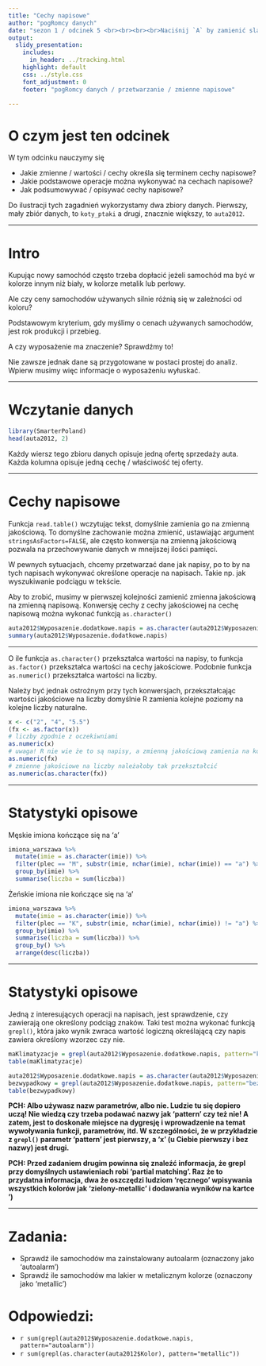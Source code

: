 ```yaml
---
title: "Cechy napisowe"
author: "pogRomcy danych"
date: "sezon 1 / odcinek 5 <br><br><br><br>Naciśnij `A` by zamienić slajdy na ciągły tekst. <br> Naciśnij `T` by wyświetlić spis treści."
output:
  slidy_presentation:
    includes:
      in_header: ../tracking.html
    highlight: default
    css: ../style.css
    font_adjustment: 0
    footer: "pogRomcy danych / przetwarzanie / zmienne napisowe"

---
```


# O czym jest ten odcinek

W tym odcinku nauczymy się

- Jakie zmienne / wartości / cechy określa się terminem cechy napisowe?
- Jakie podstawowe operacje można wykonywać na cechach napisowe?
- Jak podsumowywać / opisywać cechy napisowe?

Do ilustracji tych zagadnień wykorzystamy dwa zbiory danych. Pierwszy, mały zbiór danych, to `koty_ptaki` a drugi, znacznie większy, to `auta2012`.

---

# Intro

Kupując nowy samochód często trzeba dopłacić jeżeli samochód ma być w kolorze innym niż biały, w kolorze metalik lub perłowy.

Ale czy ceny samochodów używanych silnie różnią się w zależności od koloru?

Podstawowym kryterium, gdy myślimy o cenach używanych samochodów, jest rok produkcji i przebieg.

A czy wyposażenie ma znaczenie?
Sprawdźmy to!

Nie zawsze jednak dane są przygotowane w postaci prostej do analiz.
Wpierw musimy więc informacje o wyposażeniu wyłuskać.

---

# Wczytanie danych

```r
library(SmarterPoland)
head(auta2012, 2)
```

Każdy wiersz tego zbioru danych opisuje jedną ofertę sprzedaży auta. Każda kolumna opisuje jedną cechę / właściwość tej oferty.

---

# Cechy napisowe
Funkcja `read.table()` wczytując tekst, domyślnie zamienia go na zmienną jakościową. 
To domyślne zachowanie można zmienić, ustawiając argument `stringsAsFactors=FALSE`, ale często konwersja na zmienną jakościową pozwala na przechowywanie danych w mneijszej ilości pamięci.

W pewnych sytuacjach, chcemy przetwarzać dane jak napisy, po to by na tych napisach wykonywać określone operacje na napisach. Takie np. jak wyszukiwanie podciągu w tekście. 

Aby to zrobić, musimy w pierwszej kolejności zamienić zmienna jakościową na zmienną napisową. Konwersję cechy z cechy jakościowej na cechę napisową można wykonać funkcją `as.character()`

```r
auta2012$Wyposazenie.dodatkowe.napis = as.character(auta2012$Wyposazenie.dodatkowe)
summary(auta2012$Wyposazenie.dodatkowe.napis)
```

---

O ile funkcja `as.character()` przekształca wartości na napisy, to funkcja `as.factor()` przekształca wartości na cechy jakościowe. Podobnie funkcja `as.numeric()` przekształca wartości na liczby. 

Należy być jednak ostrożnym przy tych konwersjach, przekształcając wartości jakościowe na liczby domyślnie R zamienia kolejne poziomy na kolejne liczby naturalne.

```r
x <- c("2", "4", "5.5")
(fx <- as.factor(x))
# liczby zgodnie z oczekiwniami 
as.numeric(x)
# uwaga! R nie wie że to są napisy, a zmienną jakościową zamienia na kolejne liczby całkowite
as.numeric(fx)
# zmienne jakościowe na liczby należałoby tak przekształcić
as.numeric(as.character(fx))
```


---

# Statystyki opisowe

Męskie imiona kończące się na 'a'

```r
imiona_warszawa %>%
  mutate(imie = as.character(imie)) %>%
  filter(plec == "M", substr(imie, nchar(imie), nchar(imie)) == "a") %>%
  group_by(imie) %>%
  summarise(liczba = sum(liczba))

```

Żeńskie imiona nie kończące się na 'a'

```r
imiona_warszawa %>%
  mutate(imie = as.character(imie)) %>%
  filter(plec == "K", substr(imie, nchar(imie), nchar(imie)) != "a") %>%
  group_by(imie) %>%
  summarise(liczba = sum(liczba)) %>%
  group_by() %>%
  arrange(desc(liczba))

```

---

# Statystyki opisowe

Jedną z interesujących operacji na napisach, jest sprawdzenie, czy zawierają one określony podciąg znaków. 
Taki test można wykonać funkcją `grepl()`, która jako wynik zwraca wartość logiczną określającą czy napis zawiera określony wzorzec czy nie.

```r
maKlimatyzacje = grepl(auta2012$Wyposazenie.dodatkowe.napis, pattern="klimatyzacja")
table(maKlimatyzacje)

auta2012$Wyposazenie.dodatkowe.napis = as.character(auta2012$Wyposazenie.dodatkowe)
bezwypadkowy = grepl(auta2012$Wyposazenie.dodatkowe.napis, pattern="bezwypadkowy")
table(bezwypadkowy)
```

**PCH: Albo używasz nazw parametrów, albo nie. Ludzie tu się dopiero uczą! Nie 
wiedzą czy trzeba podawać nazwy jak 'pattern' czy też nie! A zatem, jest to doskonałe
miejsce na dygresję i wprowadzenie na temat wywoływania funkcji, parametrów, itd.
W szczególności, że w przykładzie z `grepl()` parametr 'pattern' jest pierwszy,
a 'x' (u Ciebie pierwszy i bez nazwy) jest drugi.**

**PCH: Przed zadaniem drugim powinna się znaleźć informacja, że grepl przy domyślnych
ustawieniach robi 'partial matching'. Raz że to przydatna informacja, dwa że
oszczędzi ludziom 'ręcznego' wpisywania wszystkich kolorów jak 'zielony-metallic'
i dodawania wyników na kartce ')**

---

# Zadania:
+ Sprawdź ile samochodów ma zainstalowany autoalarm (oznaczony jako 'autoalarm')
+ Sprawdź ile samochodów ma lakier w metalicznym kolorze (oznaczony jako 'metallic')

# Odpowiedzi:
+ `r sum(grepl(auta2012$Wyposazenie.dodatkowe.napis, pattern="autoalarm"))`
+ `r sum(grepl(as.character(auta2012$Kolor), pattern="metallic"))`



  